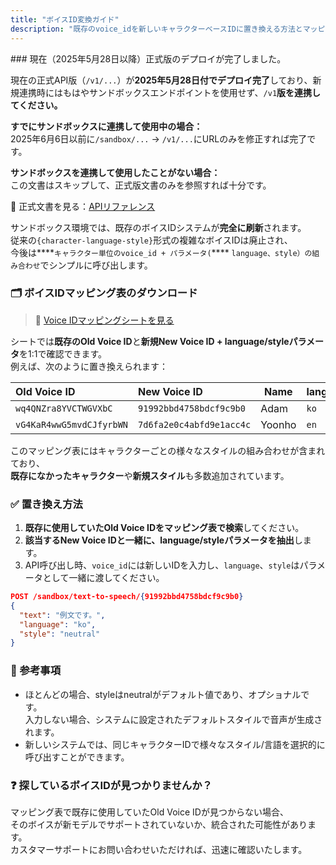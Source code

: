 ```yaml
---
title: "ボイスID変換ガイド"
description: "既存のvoice_idを新しいキャラクターベースIDに置き換える方法とマッピング表の活用法をご案内します。"
---
```


<Warning>
  ### 現在（2025年5月28日以降）正式版のデプロイが完了しました。

  現在の正式API版（`/v1/...`）が**2025年5月28日付でデプロイ完了**しており、新規連携時にはもはやサンドボックスエンドポイントを使用せず、`/v1`**版を連携してください。**

  **すでにサンドボックスに連携して使用中の場合：**\
  2025年6月6日以前に`/sandbox/...` → `/v1/...`にURLのみを修正すれば完了です。

  **サンドボックスを連携して使用したことがない場合：**\
  この文書はスキップして、正式版文書のみを参照すれば十分です。
  

  📄 正式文書を見る：[APIリファレンス](/ja/api-reference/introduction)
</Warning>

サンドボックス環境では、既存のボイスIDシステムが**完全に刷新**されます。\
従来の`{character-language-style}`形式の複雑なボイスIDは廃止され、\
今後は****`キャラクター単位のvoice_id + パラメータ(`**** `language、style）の組み合わせ`でシンプルに呼び出します。

### 🗂 ボイスIDマッピング表のダウンロード

> 🔗 [Voice IDマッピングシートを見る](https://docs.google.com/spreadsheets/d/1RPP9rxE8lWKrkhU91pdHUxOfYGEpqRSDaIybmVBFFZ0/edit?usp=sharing)

シートでは**既存のOld Voice ID**と**新規New Voice ID \+ language/styleパラメータ**を1:1で確認できます。\
例えば、次のように置き換えられます：

| Old Voice ID             | New Voice ID             | Name   | language | style     |
| :----------------------- | :----------------------- | ------ | :------- | :-------- |
| `wq4QNZra8YVCTWGVXbC`    | `91992bbd4758bdcf9c9b0`  | Adam   | `ko`     | `neutral` |
| `vG4KaR4wwG5mvdCJfyrbWN` | `7d6fa2e0c4abfd9e1acc4c` | Yoonho | `en`     | `happy`   |

このマッピング表にはキャラクターごとの様々なスタイルの組み合わせが含まれており、\
**既存になかったキャラクター**や**新規スタイル**も多数追加されています。

### ✅ 置き換え方法

1. **既存に使用していたOld Voice IDをマッピング表で検索**してください。
2. **該当するNew Voice IDと一緒に、language/styleパラメータを抽出**します。
3. API呼び出し時、`voice_id`には新しいIDを入力し、`language`、`style`はパラメータとして一緒に渡してください。

```json
POST /sandbox/text-to-speech/{91992bbd4758bdcf9c9b0}
{
  "text": "例文です。",
  "language": "ko",
  "style": "neutral"
}
```

### 🧭 参考事項
- ほとんどの場合、styleはneutralがデフォルト値であり、オプショナルです。\
  入力しない場合、システムに設定されたデフォルトスタイルで音声が生成されます。
- 新しいシステムでは、同じキャラクターIDで様々なスタイル/言語を選択的に呼び出すことができます。

### ❓ 探しているボイスIDが見つかりませんか？
マッピング表で既存に使用していたOld Voice IDが見つからない場合、\
そのボイスが新モデルでサポートされていないか、統合された可能性があります。\
カスタマーサポートにお問い合わせいただければ、迅速に確認いたします。
